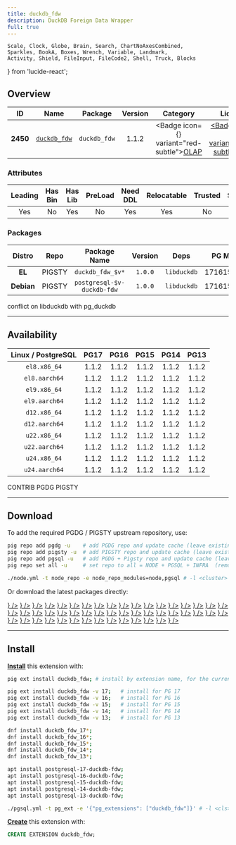 ```yaml
---
title: duckdb_fdw
description: DuckDB Foreign Data Wrapper
full: true
---
```


    Scale, Clock, Globe, Brain, Search, ChartNoAxesCombined,
    Sparkles, BookA, Boxes, Wrench, Variable, Landmark,
    Activity, Shield, FileInput, FileCode2, Shell, Truck, Blocks
} from 'lucide-react';

## Overview

| <TooltipIconButton tooltip="Extension unique identifier" side="top">ID</TooltipIconButton> | <TooltipIconButton tooltip="Extension name" side="top">Name</TooltipIconButton> | <TooltipIconButton tooltip="Package name for installation" side="top">Package</TooltipIconButton> | <TooltipIconButton tooltip="Latest available extension version" side="top">Version</TooltipIconButton> | <TooltipIconButton tooltip="Extension category" side="top">Category</TooltipIconButton> | <TooltipIconButton tooltip="Open source license" side="top">License</TooltipIconButton> | <TooltipIconButton tooltip="Programming language" side="top">Lang</TooltipIconButton> |
|:--------:|:--------:|:----------:|:--------------:|:---------------------------------------:|:------------------------------------------------------:|:----:|
| **2450** | [`duckdb_fdw`](https://github.com/alitrack/duckdb_fdw) | `duckdb_fdw` | 1.1.2 | <Badge icon={<ChartNoAxesCombined />} variant="red-subtle"><a href="/ext/olap" className="no-underline">OLAP</a></Badge> | <a href="/ext/list/license#mit" className="no-underline"><Badge icon={<Scale />} variant="blue-subtle">MIT</Badge></a> | <a href="/ext/list/lang#c"><Badge icon={<FileCode2 />} variant="blue-subtle">C</Badge></a> |

### Attributes

| <TooltipIconButton tooltip="The Primary Leading extension in the Package" side="top">Leading</TooltipIconButton> | <TooltipIconButton tooltip="Contains binary utils" side="top">Has Bin</TooltipIconButton> | <TooltipIconButton tooltip="Contains .so shared library files" side="top">Has Lib</TooltipIconButton> | <TooltipIconButton tooltip="Requires preloading via shared_preload_libraries" side="top">PreLoad</TooltipIconButton> | <TooltipIconButton tooltip="Requires CREATE EXTENSION DDL command" side="top">Need DDL</TooltipIconButton> | <TooltipIconButton tooltip="Can be installed in any schema" side="top">Relocatable</TooltipIconButton> | <TooltipIconButton tooltip="Can be created by non-superuser" side="top">Trusted</TooltipIconButton> | <TooltipIconButton tooltip="Schemas used by this extension" side="top">Schemas</TooltipIconButton> |
|:-------:|:-------:|:-------:|:-------:|:--------:|:-----------:|:-------:|:-------:|
| Yes | No | Yes | No | Yes | Yes | No | - |

### Packages

| <TooltipIconButton tooltip="Linux distribution family, EL or Debian" side="top">Distro</TooltipIconButton> | <TooltipIconButton tooltip="Package repository" side="top">Repo</TooltipIconButton> | <TooltipIconButton tooltip="The RPM/DEB Package Name Pattern (replace $v with real pg major)" side="top">Package Name</TooltipIconButton> | <TooltipIconButton tooltip="Latest package version" side="top">Version</TooltipIconButton> | <TooltipIconButton tooltip="RPM/DEB Package dependencies" side="top">Deps</TooltipIconButton> | <TooltipIconButton tooltip="Available in these PostgreSQL Major Versions" side="top">PG Major</TooltipIconButton> |
|:----------:|:--------:|:------------------------:|:-----------:|:------------:|:------------------:|
|   **EL**   | <Badge variant="amber-subtle"><span className="font-bold">PIGSTY</span></Badge> | `duckdb_fdw_$v*` | `1.0.0` | `libduckdb` | <Badge variant="green-subtle">17</Badge><Badge variant="green-subtle">16</Badge><Badge variant="green-subtle">15</Badge><Badge variant="green-subtle">14</Badge><Badge variant="green-subtle">13</Badge> |
| **Debian** | <Badge variant="amber-subtle"><span className="font-bold">PIGSTY</span></Badge> | `postgresql-$v-duckdb-fdw` | `1.0.0` | `libduckdb` | <Badge variant="green-subtle">17</Badge><Badge variant="green-subtle">16</Badge><Badge variant="green-subtle">15</Badge><Badge variant="green-subtle">14</Badge><Badge variant="green-subtle">13</Badge> |


<Callout title="Comments" type="info">
    conflict on libduckdb with pg_duckdb
</Callout>


------

## Availability

| <TooltipIconButton tooltip="Linux Distro Arch / PostgreSQL Major Version" side="top">Linux / PostgreSQL </TooltipIconButton> | **PG17** | **PG16** | **PG15** | **PG14** | **PG13** |
|:-----:|:-----:|:-----:|:-----:|:-----:|:-----:|
| `el8.x86_64` | <Badge variant="amber-subtle">1.1.2</Badge> | <Badge variant="amber-subtle">1.1.2</Badge> | <Badge variant="amber-subtle">1.1.2</Badge> | <Badge variant="amber-subtle">1.1.2</Badge> | <Badge variant="amber-subtle">1.1.2</Badge> |
| `el8.aarch64` | <Badge variant="amber-subtle">1.1.2</Badge> | <Badge variant="amber-subtle">1.1.2</Badge> | <Badge variant="amber-subtle">1.1.2</Badge> | <Badge variant="amber-subtle">1.1.2</Badge> | <Badge variant="amber-subtle">1.1.2</Badge> |
| `el9.x86_64` | <Badge variant="amber-subtle">1.1.2</Badge> | <Badge variant="amber-subtle">1.1.2</Badge> | <Badge variant="amber-subtle">1.1.2</Badge> | <Badge variant="amber-subtle">1.1.2</Badge> | <Badge variant="amber-subtle">1.1.2</Badge> |
| `el9.aarch64` | <Badge variant="amber-subtle">1.1.2</Badge> | <Badge variant="amber-subtle">1.1.2</Badge> | <Badge variant="amber-subtle">1.1.2</Badge> | <Badge variant="amber-subtle">1.1.2</Badge> | <Badge variant="amber-subtle">1.1.2</Badge> |
| `d12.x86_64` | <Badge variant="amber-subtle">1.1.2</Badge> | <Badge variant="amber-subtle">1.1.2</Badge> | <Badge variant="amber-subtle">1.1.2</Badge> | <Badge variant="amber-subtle">1.1.2</Badge> | <Badge variant="amber-subtle">1.1.2</Badge> |
| `d12.aarch64` | <Badge variant="amber-subtle">1.1.2</Badge> | <Badge variant="amber-subtle">1.1.2</Badge> | <Badge variant="amber-subtle">1.1.2</Badge> | <Badge variant="amber-subtle">1.1.2</Badge> | <Badge variant="amber-subtle">1.1.2</Badge> |
| `u22.x86_64` | <Badge variant="amber-subtle">1.1.2</Badge> | <Badge variant="amber-subtle">1.1.2</Badge> | <Badge variant="amber-subtle">1.1.2</Badge> | <Badge variant="amber-subtle">1.1.2</Badge> | <Badge variant="amber-subtle">1.1.2</Badge> |
| `u22.aarch64` | <Badge variant="amber-subtle">1.1.2</Badge> | <Badge variant="amber-subtle">1.1.2</Badge> | <Badge variant="amber-subtle">1.1.2</Badge> | <Badge variant="amber-subtle">1.1.2</Badge> | <Badge variant="amber-subtle">1.1.2</Badge> |
| `u24.x86_64` | <Badge variant="amber-subtle">1.1.2</Badge> | <Badge variant="amber-subtle">1.1.2</Badge> | <Badge variant="amber-subtle">1.1.2</Badge> | <Badge variant="amber-subtle">1.1.2</Badge> | <Badge variant="amber-subtle">1.1.2</Badge> |
| `u24.aarch64` | <Badge variant="amber-subtle">1.1.2</Badge> | <Badge variant="amber-subtle">1.1.2</Badge> | <Badge variant="amber-subtle">1.1.2</Badge> | <Badge variant="amber-subtle">1.1.2</Badge> | <Badge variant="amber-subtle">1.1.2</Badge> |

<Badge variant="green-subtle"><span className="font-black">CONTRIB</span></Badge> <Badge variant="blue-subtle"><span className="font-black">PGDG</span></Badge> <Badge variant="amber-subtle"><span className="font-black">PIGSTY</span></Badge>

------

## Download

To add the required PGDG / PIGSTY upstream repository, use:

```bash tab="pig"
pig repo add pgdg -u    # add PGDG repo and update cache (leave existing repos)
pig repo add pigsty -u  # add PIGSTY repo and update cache (leave existing repos)
pig repo add pgsql -u   # add PGDG + Pigsty repo and update cache (leave existing repos)
pig repo set all -u     # set repo to all = NODE + PGSQL + INFRA  (remove existing repos)
```
```bash tab="pigsty"
./node.yml -t node_repo -e node_repo_modules=node,pgsql # -l <cluster>
```

Or download the latest packages directly:

<Files>
    <Folder name="el8.x86_64">
        <a href="https://repo.pigsty.io/yum/pgsql/el8.x86_64/duckdb_fdw_17-1.1.2-1PIGSTY.el8.x86_64.rpm"><File name="duckdb_fdw_17-1.1.2-1PIGSTY.el8.x86_64.rpm" icon={<Package className="text-emerald-500" />} /></a>
        <a href="https://repo.pigsty.io/yum/pgsql/el8.x86_64/duckdb_fdw_16-1.1.2-1PIGSTY.el8.x86_64.rpm"><File name="duckdb_fdw_16-1.1.2-1PIGSTY.el8.x86_64.rpm" icon={<Package className="text-emerald-500" />} /></a>
        <a href="https://repo.pigsty.io/yum/pgsql/el8.x86_64/duckdb_fdw_15-1.1.2-1PIGSTY.el8.x86_64.rpm"><File name="duckdb_fdw_15-1.1.2-1PIGSTY.el8.x86_64.rpm" icon={<Package className="text-emerald-500" />} /></a>
        <a href="https://repo.pigsty.io/yum/pgsql/el8.x86_64/duckdb_fdw_14-1.1.2-1PIGSTY.el8.x86_64.rpm"><File name="duckdb_fdw_14-1.1.2-1PIGSTY.el8.x86_64.rpm" icon={<Package className="text-emerald-500" />} /></a>
        <a href="https://repo.pigsty.io/yum/pgsql/el8.x86_64/duckdb_fdw_13-1.1.2-1PIGSTY.el8.x86_64.rpm"><File name="duckdb_fdw_13-1.1.2-1PIGSTY.el8.x86_64.rpm" icon={<Package className="text-emerald-500" />} /></a>
    </Folder>
    <Folder name="el8.aarch64">
        <a href="https://repo.pigsty.io/yum/pgsql/el8.aarch64/duckdb_fdw_17-1.1.2-1PIGSTY.el8.aarch64.rpm"><File name="duckdb_fdw_17-1.1.2-1PIGSTY.el8.aarch64.rpm" icon={<Package className="text-orange-500" />} /></a>
        <a href="https://repo.pigsty.io/yum/pgsql/el8.aarch64/duckdb_fdw_16-1.1.2-1PIGSTY.el8.aarch64.rpm"><File name="duckdb_fdw_16-1.1.2-1PIGSTY.el8.aarch64.rpm" icon={<Package className="text-orange-500" />} /></a>
        <a href="https://repo.pigsty.io/yum/pgsql/el8.aarch64/duckdb_fdw_15-1.1.2-1PIGSTY.el8.aarch64.rpm"><File name="duckdb_fdw_15-1.1.2-1PIGSTY.el8.aarch64.rpm" icon={<Package className="text-orange-500" />} /></a>
        <a href="https://repo.pigsty.io/yum/pgsql/el8.aarch64/duckdb_fdw_14-1.1.2-1PIGSTY.el8.aarch64.rpm"><File name="duckdb_fdw_14-1.1.2-1PIGSTY.el8.aarch64.rpm" icon={<Package className="text-orange-500" />} /></a>
        <a href="https://repo.pigsty.io/yum/pgsql/el8.aarch64/duckdb_fdw_13-1.1.2-1PIGSTY.el8.aarch64.rpm"><File name="duckdb_fdw_13-1.1.2-1PIGSTY.el8.aarch64.rpm" icon={<Package className="text-orange-500" />} /></a>
    </Folder>
    <Folder name="el9.x86_64">
        <a href="https://repo.pigsty.io/yum/pgsql/el9.x86_64/duckdb_fdw_17-1.1.2-1PIGSTY.el9.x86_64.rpm"><File name="duckdb_fdw_17-1.1.2-1PIGSTY.el9.x86_64.rpm" icon={<Package className="text-emerald-500" />} /></a>
        <a href="https://repo.pigsty.io/yum/pgsql/el9.x86_64/duckdb_fdw_16-1.1.2-1PIGSTY.el9.x86_64.rpm"><File name="duckdb_fdw_16-1.1.2-1PIGSTY.el9.x86_64.rpm" icon={<Package className="text-emerald-500" />} /></a>
        <a href="https://repo.pigsty.io/yum/pgsql/el9.x86_64/duckdb_fdw_15-1.1.2-1PIGSTY.el9.x86_64.rpm"><File name="duckdb_fdw_15-1.1.2-1PIGSTY.el9.x86_64.rpm" icon={<Package className="text-emerald-500" />} /></a>
        <a href="https://repo.pigsty.io/yum/pgsql/el9.x86_64/duckdb_fdw_14-1.1.2-1PIGSTY.el9.x86_64.rpm"><File name="duckdb_fdw_14-1.1.2-1PIGSTY.el9.x86_64.rpm" icon={<Package className="text-emerald-500" />} /></a>
        <a href="https://repo.pigsty.io/yum/pgsql/el9.x86_64/duckdb_fdw_13-1.1.2-1PIGSTY.el9.x86_64.rpm"><File name="duckdb_fdw_13-1.1.2-1PIGSTY.el9.x86_64.rpm" icon={<Package className="text-emerald-500" />} /></a>
    </Folder>
    <Folder name="el9.aarch64">
        <a href="https://repo.pigsty.io/yum/pgsql/el9.aarch64/duckdb_fdw_17-1.1.2-1PIGSTY.el9.aarch64.rpm"><File name="duckdb_fdw_17-1.1.2-1PIGSTY.el9.aarch64.rpm" icon={<Package className="text-orange-500" />} /></a>
        <a href="https://repo.pigsty.io/yum/pgsql/el9.aarch64/duckdb_fdw_16-1.1.2-1PIGSTY.el9.aarch64.rpm"><File name="duckdb_fdw_16-1.1.2-1PIGSTY.el9.aarch64.rpm" icon={<Package className="text-orange-500" />} /></a>
        <a href="https://repo.pigsty.io/yum/pgsql/el9.aarch64/duckdb_fdw_15-1.1.2-1PIGSTY.el9.aarch64.rpm"><File name="duckdb_fdw_15-1.1.2-1PIGSTY.el9.aarch64.rpm" icon={<Package className="text-orange-500" />} /></a>
        <a href="https://repo.pigsty.io/yum/pgsql/el9.aarch64/duckdb_fdw_14-1.1.2-1PIGSTY.el9.aarch64.rpm"><File name="duckdb_fdw_14-1.1.2-1PIGSTY.el9.aarch64.rpm" icon={<Package className="text-orange-500" />} /></a>
        <a href="https://repo.pigsty.io/yum/pgsql/el9.aarch64/duckdb_fdw_13-1.1.2-1PIGSTY.el9.aarch64.rpm"><File name="duckdb_fdw_13-1.1.2-1PIGSTY.el9.aarch64.rpm" icon={<Package className="text-orange-500" />} /></a>
    </Folder>
    <Folder name="d12.x86_64">
        <a href="https://repo.pigsty.io/apt/pgsql/bookworm/pool/main/d/duckdb-fdw/postgresql-17-duckdb-fdw_1.1.2-1PIGSTY~bookworm_amd64.deb"><File name="postgresql-17-duckdb-fdw_1.1.2-1PIGSTY~bookworm_amd64.deb" icon={<Box className="text-emerald-500" />} /></a>
        <a href="https://repo.pigsty.io/apt/pgsql/bookworm/pool/main/d/duckdb-fdw/postgresql-16-duckdb-fdw_1.1.2-1PIGSTY~bookworm_amd64.deb"><File name="postgresql-16-duckdb-fdw_1.1.2-1PIGSTY~bookworm_amd64.deb" icon={<Box className="text-emerald-500" />} /></a>
        <a href="https://repo.pigsty.io/apt/pgsql/bookworm/pool/main/d/duckdb-fdw/postgresql-15-duckdb-fdw_1.1.2-1PIGSTY~bookworm_amd64.deb"><File name="postgresql-15-duckdb-fdw_1.1.2-1PIGSTY~bookworm_amd64.deb" icon={<Box className="text-emerald-500" />} /></a>
        <a href="https://repo.pigsty.io/apt/pgsql/bookworm/pool/main/d/duckdb-fdw/postgresql-14-duckdb-fdw_1.1.2-1PIGSTY~bookworm_amd64.deb"><File name="postgresql-14-duckdb-fdw_1.1.2-1PIGSTY~bookworm_amd64.deb" icon={<Box className="text-emerald-500" />} /></a>
        <a href="https://repo.pigsty.io/apt/pgsql/bookworm/pool/main/d/duckdb-fdw/postgresql-13-duckdb-fdw_1.1.2-1PIGSTY~bookworm_amd64.deb"><File name="postgresql-13-duckdb-fdw_1.1.2-1PIGSTY~bookworm_amd64.deb" icon={<Box className="text-emerald-500" />} /></a>
    </Folder>
    <Folder name="d12.aarch64">
        <a href="https://repo.pigsty.io/apt/pgsql/bookworm/pool/main/d/duckdb-fdw/postgresql-17-duckdb-fdw_1.1.2-1PIGSTY~bookworm_arm64.deb"><File name="postgresql-17-duckdb-fdw_1.1.2-1PIGSTY~bookworm_arm64.deb" icon={<Box className="text-orange-500" />} /></a>
        <a href="https://repo.pigsty.io/apt/pgsql/bookworm/pool/main/d/duckdb-fdw/postgresql-16-duckdb-fdw_1.1.2-1PIGSTY~bookworm_arm64.deb"><File name="postgresql-16-duckdb-fdw_1.1.2-1PIGSTY~bookworm_arm64.deb" icon={<Box className="text-orange-500" />} /></a>
        <a href="https://repo.pigsty.io/apt/pgsql/bookworm/pool/main/d/duckdb-fdw/postgresql-15-duckdb-fdw_1.1.2-1PIGSTY~bookworm_arm64.deb"><File name="postgresql-15-duckdb-fdw_1.1.2-1PIGSTY~bookworm_arm64.deb" icon={<Box className="text-orange-500" />} /></a>
        <a href="https://repo.pigsty.io/apt/pgsql/bookworm/pool/main/d/duckdb-fdw/postgresql-14-duckdb-fdw_1.1.2-1PIGSTY~bookworm_arm64.deb"><File name="postgresql-14-duckdb-fdw_1.1.2-1PIGSTY~bookworm_arm64.deb" icon={<Box className="text-orange-500" />} /></a>
        <a href="https://repo.pigsty.io/apt/pgsql/bookworm/pool/main/d/duckdb-fdw/postgresql-13-duckdb-fdw_1.1.2-1PIGSTY~bookworm_arm64.deb"><File name="postgresql-13-duckdb-fdw_1.1.2-1PIGSTY~bookworm_arm64.deb" icon={<Box className="text-orange-500" />} /></a>
    </Folder>
    <Folder name="u22.x86_64">
        <a href="https://repo.pigsty.io/apt/pgsql/jammy/pool/main/d/duckdb-fdw/postgresql-17-duckdb-fdw_1.1.2-1PIGSTY~jammy_amd64.deb"><File name="postgresql-17-duckdb-fdw_1.1.2-1PIGSTY~jammy_amd64.deb" icon={<Box className="text-emerald-500" />} /></a>
        <a href="https://repo.pigsty.io/apt/pgsql/jammy/pool/main/d/duckdb-fdw/postgresql-16-duckdb-fdw_1.1.2-1PIGSTY~jammy_amd64.deb"><File name="postgresql-16-duckdb-fdw_1.1.2-1PIGSTY~jammy_amd64.deb" icon={<Box className="text-emerald-500" />} /></a>
        <a href="https://repo.pigsty.io/apt/pgsql/jammy/pool/main/d/duckdb-fdw/postgresql-15-duckdb-fdw_1.1.2-1PIGSTY~jammy_amd64.deb"><File name="postgresql-15-duckdb-fdw_1.1.2-1PIGSTY~jammy_amd64.deb" icon={<Box className="text-emerald-500" />} /></a>
        <a href="https://repo.pigsty.io/apt/pgsql/jammy/pool/main/d/duckdb-fdw/postgresql-14-duckdb-fdw_1.1.2-1PIGSTY~jammy_amd64.deb"><File name="postgresql-14-duckdb-fdw_1.1.2-1PIGSTY~jammy_amd64.deb" icon={<Box className="text-emerald-500" />} /></a>
        <a href="https://repo.pigsty.io/apt/pgsql/jammy/pool/main/d/duckdb-fdw/postgresql-13-duckdb-fdw_1.1.2-1PIGSTY~jammy_amd64.deb"><File name="postgresql-13-duckdb-fdw_1.1.2-1PIGSTY~jammy_amd64.deb" icon={<Box className="text-emerald-500" />} /></a>
    </Folder>
    <Folder name="u22.aarch64">
        <a href="https://repo.pigsty.io/apt/pgsql/jammy/pool/main/d/duckdb-fdw/postgresql-17-duckdb-fdw_1.1.2-1PIGSTY~jammy_arm64.deb"><File name="postgresql-17-duckdb-fdw_1.1.2-1PIGSTY~jammy_arm64.deb" icon={<Box className="text-orange-500" />} /></a>
        <a href="https://repo.pigsty.io/apt/pgsql/jammy/pool/main/d/duckdb-fdw/postgresql-16-duckdb-fdw_1.1.2-1PIGSTY~jammy_arm64.deb"><File name="postgresql-16-duckdb-fdw_1.1.2-1PIGSTY~jammy_arm64.deb" icon={<Box className="text-orange-500" />} /></a>
        <a href="https://repo.pigsty.io/apt/pgsql/jammy/pool/main/d/duckdb-fdw/postgresql-15-duckdb-fdw_1.1.2-1PIGSTY~jammy_arm64.deb"><File name="postgresql-15-duckdb-fdw_1.1.2-1PIGSTY~jammy_arm64.deb" icon={<Box className="text-orange-500" />} /></a>
        <a href="https://repo.pigsty.io/apt/pgsql/jammy/pool/main/d/duckdb-fdw/postgresql-14-duckdb-fdw_1.1.2-1PIGSTY~jammy_arm64.deb"><File name="postgresql-14-duckdb-fdw_1.1.2-1PIGSTY~jammy_arm64.deb" icon={<Box className="text-orange-500" />} /></a>
        <a href="https://repo.pigsty.io/apt/pgsql/jammy/pool/main/d/duckdb-fdw/postgresql-13-duckdb-fdw_1.1.2-1PIGSTY~jammy_arm64.deb"><File name="postgresql-13-duckdb-fdw_1.1.2-1PIGSTY~jammy_arm64.deb" icon={<Box className="text-orange-500" />} /></a>
    </Folder>
    <Folder name="u24.x86_64">
        <a href="https://repo.pigsty.io/apt/pgsql/noble/pool/main/d/duckdb-fdw/postgresql-17-duckdb-fdw_1.1.2-1PIGSTY~noble_amd64.deb"><File name="postgresql-17-duckdb-fdw_1.1.2-1PIGSTY~noble_amd64.deb" icon={<Box className="text-emerald-500" />} /></a>
        <a href="https://repo.pigsty.io/apt/pgsql/noble/pool/main/d/duckdb-fdw/postgresql-16-duckdb-fdw_1.1.2-1PIGSTY~noble_amd64.deb"><File name="postgresql-16-duckdb-fdw_1.1.2-1PIGSTY~noble_amd64.deb" icon={<Box className="text-emerald-500" />} /></a>
        <a href="https://repo.pigsty.io/apt/pgsql/noble/pool/main/d/duckdb-fdw/postgresql-15-duckdb-fdw_1.1.2-1PIGSTY~noble_amd64.deb"><File name="postgresql-15-duckdb-fdw_1.1.2-1PIGSTY~noble_amd64.deb" icon={<Box className="text-emerald-500" />} /></a>
        <a href="https://repo.pigsty.io/apt/pgsql/noble/pool/main/d/duckdb-fdw/postgresql-14-duckdb-fdw_1.1.2-1PIGSTY~noble_amd64.deb"><File name="postgresql-14-duckdb-fdw_1.1.2-1PIGSTY~noble_amd64.deb" icon={<Box className="text-emerald-500" />} /></a>
        <a href="https://repo.pigsty.io/apt/pgsql/noble/pool/main/d/duckdb-fdw/postgresql-13-duckdb-fdw_1.1.2-1PIGSTY~noble_amd64.deb"><File name="postgresql-13-duckdb-fdw_1.1.2-1PIGSTY~noble_amd64.deb" icon={<Box className="text-emerald-500" />} /></a>
    </Folder>
    <Folder name="u24.aarch64">
        <a href="https://repo.pigsty.io/apt/pgsql/noble/pool/main/d/duckdb-fdw/postgresql-17-duckdb-fdw_1.1.2-1PIGSTY~noble_arm64.deb"><File name="postgresql-17-duckdb-fdw_1.1.2-1PIGSTY~noble_arm64.deb" icon={<Box className="text-orange-500" />} /></a>
        <a href="https://repo.pigsty.io/apt/pgsql/noble/pool/main/d/duckdb-fdw/postgresql-16-duckdb-fdw_1.1.2-1PIGSTY~noble_arm64.deb"><File name="postgresql-16-duckdb-fdw_1.1.2-1PIGSTY~noble_arm64.deb" icon={<Box className="text-orange-500" />} /></a>
        <a href="https://repo.pigsty.io/apt/pgsql/noble/pool/main/d/duckdb-fdw/postgresql-15-duckdb-fdw_1.1.2-1PIGSTY~noble_arm64.deb"><File name="postgresql-15-duckdb-fdw_1.1.2-1PIGSTY~noble_arm64.deb" icon={<Box className="text-orange-500" />} /></a>
        <a href="https://repo.pigsty.io/apt/pgsql/noble/pool/main/d/duckdb-fdw/postgresql-14-duckdb-fdw_1.1.2-1PIGSTY~noble_arm64.deb"><File name="postgresql-14-duckdb-fdw_1.1.2-1PIGSTY~noble_arm64.deb" icon={<Box className="text-orange-500" />} /></a>
        <a href="https://repo.pigsty.io/apt/pgsql/noble/pool/main/d/duckdb-fdw/postgresql-13-duckdb-fdw_1.1.2-1PIGSTY~noble_arm64.deb"><File name="postgresql-13-duckdb-fdw_1.1.2-1PIGSTY~noble_arm64.deb" icon={<Box className="text-orange-500" />} /></a>
    </Folder>
</Files>

------

## Install

[**Install**](/docs/pgsql/extension/install) this extension with:

```bash tab="pig"
pig ext install duckdb_fdw; # install by extension name, for the current active PG version

pig ext install duckdb_fdw -v 17;   # install for PG 17
pig ext install duckdb_fdw -v 16;   # install for PG 16
pig ext install duckdb_fdw -v 15;   # install for PG 15
pig ext install duckdb_fdw -v 14;   # install for PG 14
pig ext install duckdb_fdw -v 13;   # install for PG 13
```
```bash tab="yum" 
dnf install duckdb_fdw_17*;
dnf install duckdb_fdw_16*;
dnf install duckdb_fdw_15*;
dnf install duckdb_fdw_14*;
dnf install duckdb_fdw_13*;
```
```bash tab="apt" 
apt install postgresql-17-duckdb-fdw;
apt install postgresql-16-duckdb-fdw;
apt install postgresql-15-duckdb-fdw;
apt install postgresql-14-duckdb-fdw;
apt install postgresql-13-duckdb-fdw;
```
```bash tab="ansible"
./pgsql.yml -t pg_ext -e '{"pg_extensions": ["duckdb_fdw"]}' # -l <cls>
```

[**Create**](/docs/pgsql/extension/create) this extension with:

```sql
CREATE EXTENSION duckdb_fdw;
```


